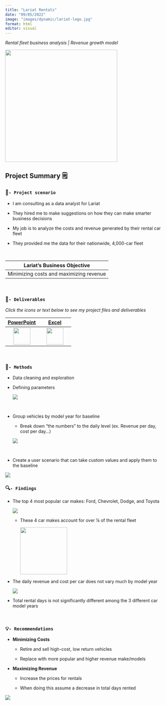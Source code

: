 ```yaml
---
title: "Lariat Rentals"
date: "09/05/2022"
image: "images/dynamic/lariat-logo.jpg"
format: html
editor: visual
---
```


*Rental fleet business analysis \| Revenue growth model*

[<img src="images/dynamic/lariat-logo.jpg" width="358px"/>](https://github.com/bradfordjohnson/lariat-rentals/blob/main/README.md)

::: column-page-inset
## Project Summary 🗒️

### 🧭`- Project scenario`

-   I am consulting as a data analyst for Lariat

-   They hired me to make suggestions on how they can make smarter business decisions

-   My job is to analyze the costs and revenue generated by their rental car fleet

-   They provided me the data for their nationwide, 4,000-car fleet

<br>

| Lariat's Business Objective             |
|-----------------------------------------|
| Minimizing costs and maximizing revenue |

<br>

### 📂`- Deliverables`

*Click the icons or text below to see my project files and deliverables*

|                        [PowerPoint](https://1drv.ms/p/s!Ahpkb3AfX4xfhLwtwCAS3g6L6ZA6sQ?e=3JhUY6)                         |                           [Excel](https://1drv.ms/x/s!Ahpkb3AfX4xfhLw5nv0BCOoHdWSS5g?e=knZCre)                           |
|:----------------------------------:|:----------------------------------:|
| [<img src="images/static/filetype-pptx.svg" width="54px"/>](https://1drv.ms/p/s!Ahpkb3AfX4xfhLwtwCAS3g6L6ZA6sQ?e=3JhUY6) | [<img src="images/static/filetype-xlsx.svg" width="54px"/>](https://1drv.ms/x/s!Ahpkb3AfX4xfhLw5nv0BCOoHdWSS5g?e=knZCre) |

<br>

### 🔧`- Methods`

-   Data cleaning and exploration

-   Defining parameters

    <img src="images/dynamic/days-rented-1.png"/>

    <br>

-   Group vehicles by model year for baseline

    -   Break down "the numbers" to the daily level (ex. Revenue per day, cost per day...)

    <img src="images/dynamic/baseline-table.png"/>

    <br>

-   Create a user scenario that can take custom values and apply them to the baseline

<img src="images/dynamic/us-table.png"/>

### 🔍`- Findings`

-   The top 4 most popular car makes: Ford, Chevrolet, Dodge, and Toyota

    <img src="images/dynamic/top-car-makes.png"/>

    -   These 4 car makes account for over ¼ of the rental fleet

        <img src="images/dynamic/makes.png" height="150px"/>

-   The daily revenue and cost per car does not vary much by model year

    <img src="images/dynamic/baseline-chart.png"/>

-   Total rental days is not significantly different among the 3 different car model years

<br>

### 💡`- Recommendations`

-   **Minimizing Costs**

    -   Retire and sell high-cost, low return vehicles

    -   Replace with more popular and higher revenue make/models

-   **Maximizing Revenue**

    -   Increase the prices for rentals

    -   When doing this assume a decrease in total days rented

<img src="images/dynamic/us-chart.png"/>
:::
